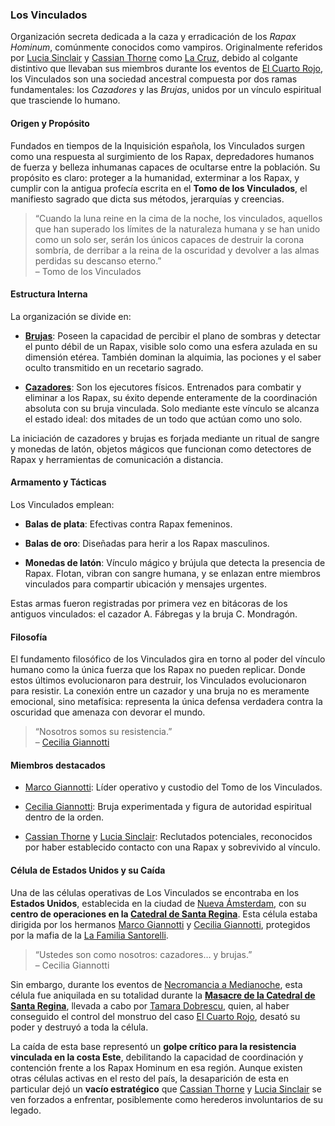 ### Los Vinculados

Organización secreta dedicada a la caza y erradicación de los _Rapax Hominum_, comúnmente conocidos como vampiros. Originalmente referidos por [Lucia Sinclair](../Personajes/Lucia%20Sinclair.md) y [Cassian Thorne](Cassian%20Thorne.md) como [La Cruz](La%20Cruz.md), debido al colgante distintivo que llevaban sus miembros durante los eventos de [El Cuarto Rojo](El%20Cuarto%20Rojo.md), los Vinculados son una sociedad ancestral compuesta por dos ramas fundamentales: los _Cazadores_ y las _Brujas_, unidos por un vínculo espiritual que trasciende lo humano.

#### Origen y Propósito

Fundados en tiempos de la Inquisición española, los Vinculados surgen como una respuesta al surgimiento de los Rapax, depredadores humanos de fuerza y belleza inhumanas capaces de ocultarse entre la población. Su propósito es claro: proteger a la humanidad, exterminar a los Rapax, y cumplir con la antigua profecía escrita en el **Tomo de los Vinculados**, el manifiesto sagrado que dicta sus métodos, jerarquías y creencias.

> “Cuando la luna reine en la cima de la noche, los vinculados, aquellos que han superado los límites de la naturaleza humana y se han unido como un solo ser, serán los únicos capaces de destruir la corona sombría, de derribar a la reina de la oscuridad y devolver a las almas perdidas su descanso eterno.”  
> – Tomo de los Vinculados

#### Estructura Interna

La organización se divide en:

- **[Brujas](Brujas.md)**: Poseen la capacidad de percibir el plano de sombras y detectar el punto débil de un Rapax, visible solo como una esfera azulada en su dimensión etérea. También dominan la alquimia, las pociones y el saber oculto transmitido en un recetario sagrado.
    
- **[Cazadores](Cazadores.md)**: Son los ejecutores físicos. Entrenados para combatir y eliminar a los Rapax, su éxito depende enteramente de la coordinación absoluta con su bruja vinculada. Solo mediante este vínculo se alcanza el estado ideal: dos mitades de un todo que actúan como uno solo.
    

La iniciación de cazadores y brujas es forjada mediante un ritual de sangre y monedas de latón, objetos mágicos que funcionan como detectores de Rapax y herramientas de comunicación a distancia.

#### Armamento y Tácticas

Los Vinculados emplean:

- **Balas de plata**: Efectivas contra Rapax femeninos.
    
- **Balas de oro**: Diseñadas para herir a los Rapax masculinos.
    
- **Monedas de latón**: Vínculo mágico y brújula que detecta la presencia de Rapax. Flotan, vibran con sangre humana, y se enlazan entre miembros vinculados para compartir ubicación y mensajes urgentes.
    

Estas armas fueron registradas por primera vez en bitácoras de los antiguos vinculados: el cazador A. Fábregas y la bruja C. Mondragón.

#### Filosofía

El fundamento filosófico de los Vinculados gira en torno al poder del vínculo humano como la única fuerza que los Rapax no pueden replicar. Donde estos últimos evolucionaron para destruir, los Vinculados evolucionaron para resistir. La conexión entre un cazador y una bruja no es meramente emocional, sino metafísica: representa la única defensa verdadera contra la oscuridad que amenaza con devorar el mundo.

> “Nosotros somos su resistencia.”  
> – [Cecilia Giannotti](Cecilia%20Giannotti.md)

#### Miembros destacados

- [Marco Giannotti](Marco%20Giannotti.md): Líder operativo y custodio del Tomo de los Vinculados.
    
- [Cecilia Giannotti](Cecilia%20Giannotti.md): Bruja experimentada y figura de autoridad espiritual dentro de la orden.
    
- [Cassian Thorne](Cassian%20Thorne.md) y [Lucia Sinclair](../Personajes/Lucia%20Sinclair.md): Reclutados potenciales, reconocidos por haber establecido contacto con una Rapax y sobrevivido al vínculo.

#### Célula de Estados Unidos y su Caída

Una de las células operativas de Los Vinculados se encontraba en los **Estados Unidos**, establecida en la ciudad de [Nueva Ámsterdam](Nueva%20Ámsterdam.md), con su **centro de operaciones en la [Catedral de Santa Regina](Catedral%20de%20Santa%20Regina.md)**. Esta célula estaba dirigida por los hermanos [Marco Giannotti](Marco%20Giannotti.md) y [Cecilia Giannotti](Cecilia%20Giannotti.md), protegidos por la mafia de la [La Familia Santorelli](La%20Familia%20Santorelli.md).

> “Ustedes son como nosotros: cazadores… y brujas.”  
> – Cecilia Giannotti

Sin embargo, durante los eventos de [Necromancia a Medianoche](Necromancia%20a%20Medianoche.md), esta célula fue aniquilada en su totalidad durante la **[Masacre de la Catedral de Santa Regina](Masacre%20de%20la%20Catedral%20de%20Santa%20Regina.md)**, llevada a cabo por [Tamara Dobrescu](Tamara%20Dobrescu.md), quien, al haber conseguido el control del monstruo del caso [El Cuarto Rojo](El%20Cuarto%20Rojo.md), desató su poder y destruyó a toda la célula.

La caída de esta base representó un **golpe crítico para la resistencia vinculada en la costa Este**, debilitando la capacidad de coordinación y contención frente a los Rapax Hominum en esa región. Aunque existen otras células activas en el resto del país, la desaparición de esta en particular dejó un **vacío estratégico** que [Cassian Thorne](Cassian%20Thorne.md) y [Lucia Sinclair](../Personajes/Lucia%20Sinclair.md) se ven forzados a enfrentar, posiblemente como herederos involuntarios de su legado.